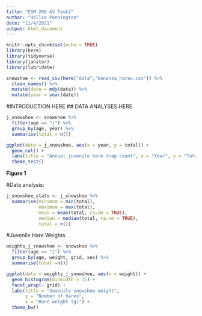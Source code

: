 ```yaml
---
title: "ESM 206 A3 Task2"
author: "Hollie Pennington"
date: "11/4/2021"
output: html_document
---
```


```r
knitr::opts_chunk$set(echo = TRUE)
library(here)
library(tidyverse)
library(janitor)
library(lubridate)
```

```r
snowshoe <- read_csv(here("data","bonanza_hares.csv")) %>% 
  clean_names() %>% 
  mutate(date = mdy(date)) %>% 
  mutate(year = year(date))
```

#INTRODUCTION HERE 
## DATA ANALYSES HERE 


```r
j_snowshoe <- snowshoe %>% 
  filter(age == "j") %>% 
  group_by(age, year) %>% 
  summarise(total = n())
```

```r
ggplot(data = j_snowshoe, aes(x = year, y = total)) + 
  geom_col() + 
  labs(title = "Annual juvenile hare trap count", x = "Year", y = "Total number of juvenile hares") + 
  theme_test()
```
<b> Figure 1 </b> 


#Data analysis: 


```r
j_snowshoe_stats <- j_snowshoe %>% 
  summarise(minimum = min(total), 
            maximum = max(total), 
            mean = mean(total, ra.nm = TRUE), 
            median = median(total, ra.nm = TRUE), 
            total = n())
```

#Juvenile Hare Weights 

```r
weights_j_snowshoe <- snowshoe %>% 
  filter(age == "j") %>% 
  group_by(age, weight, grid, sex) %>% 
  summarise(total =n())
```

```r
ggplot(data = weights_j_snowshoe, aes(x = weight)) + 
  geom_histogram(binwidth = 15) +
  facet_wrap(~ grid) + 
  labs(title = "Juvenile snowshoe weight", 
       y = "Number of hares", 
       x = "Hare weight (g)") + 
  theme_bw()
```

```r

```



